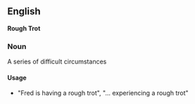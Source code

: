 ==English==
'''Rough Trot'''
===Noun===
A series of difficult circumstances

====Usage====
*"Fred is having a rough trot", "... experiencing a rough trot"
{{cat|idioms}}